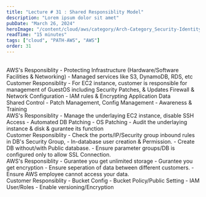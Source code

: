 ```yaml
---
title: "Lecture # 31 : Shared Responsiblity Model"
description: "Lorem ipsum dolor sit amet"
pubDate: "March 26, 2024"
heroImage: "/content/cloud/aws/category/Arch-Category_Security-Identity-Compliance_32.svg"
readTime: "15 minutes"
tags: ["cloud", "PATH-AWS", "AWS"]
order: 31
---
```



<br/>
<Section link="security-srm" title="Shared Responsiblity Model for EC2" /> 
<span class="text-emerald-400"> AWS's Responsiblity</span>
- Protecting Infrastructure (Hardware/Software Facilities & Networking)
- Managed services like S3, DynamoDB, RDS, etc

<br/>
<span class="text-emerald-400"> Customer Responsiblity</span>
- For EC2 instance, customer is responsible for management of GuestOS including Security Patches, & Updates Firewall & Network Configuration
- IAM rules & Encrypting Application Data

<br/>
<span class="text-emerald-400"> Shared Control</span>
- Patch Management, Config Management
- Awareness & Training

<br/>
<Section link="security-srm" title="Shared Responsiblity Model for RDS" /> 
<span class="text-emerald-400"> AWS's Responsiblity</span>
- Manage the underlaying EC2 instance, disable SSH Access
- Automated DB Patching
- OS Patching
- Audit the underlaying instance & disk & gurantee its function

<br/>
<span class="text-emerald-400"> Customer Responsiblity</span>
- Check the ports/IP/Security group inbound rules in DB's Security Group,
- In-database user creation & Permission.
- Create DB without/with Public database.
- Ensure parameter groups/DB is configured only to allow SSL Connection.

<br/>
<Section link="security-srm" title="Shared Responsiblity Model for S3" /> 
<span class="text-emerald-400"> AWS's Responsiblity</span>
- Gurantee you get unlimited storage
- Gurantee you get encryption
- Ensure seperation of data between different customers.
- Ensure AWS employee cannot access your data.

<br/>
<span class="text-emerald-400"> Customer Responsiblity</span>
- Bucket Config
- Bucket Policy/Public Setting
- IAM User/Roles
- Enable versioning/Encryption